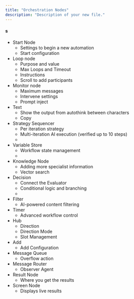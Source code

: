 ```yaml
---
title: "Orchestration Nodes"
description: "Description of your new file."
---
```


#### s

- Start Node
  - Settings to begin a new automation
  - Start configuration
- Loop node
  - Purpose and value
  - Max Loops and Timeout
  - Instructions
  - Scroll to add participants
- Monitor node
  - Maximum messages
  - Intervene settings
  - Prompt inject
- Text
  - Show the output from autothink between characters
  - Copy
- Strategy Sequencer
  - Per iteration strategy
  - Multi-iteration AI execution (verified up to 10 steps)
  - 
- Variable Store
  - Workflow state management
  - 
- Knowledge Node
  - Adding more specialist information
  - Vector search
- Decision
  - Connect the Evaluator
  - Conditional logic and branching
  - 
- Filter
  - AI-powered content filtering
- Timer
  - Advanced workflow control
- Hub
  - Direction
  - Direction Mode
  - Slot Management
- Add
  - Add Configuration
- Message Queue
  - Overflow action
- Message Router
  - Observer Agent
- Result Node
  - Where you get the results
- Screen Node
  - Displays live results